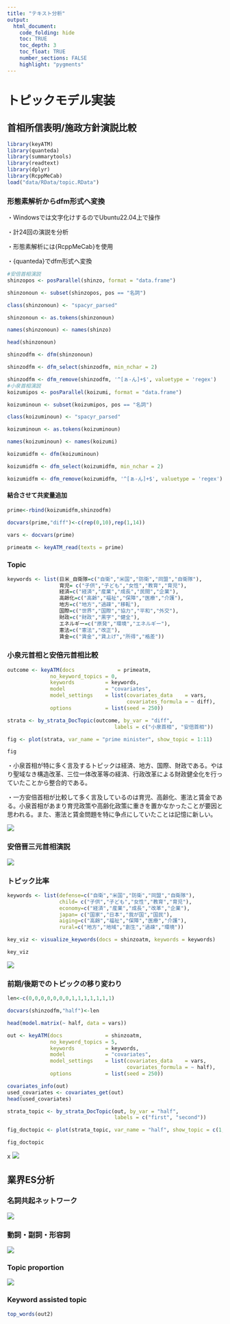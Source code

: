```yaml
---
title: "テキスト分析"
output:
  html_document:
    code_folding: hide
    toc: TRUE
    toc_depth: 3
    toc_float: TRUE
    number_sections: FALSE
    highlight: "pygments"
---
```


# トピックモデル実装

## 首相所信表明/施政方針演説比較

```r
library(keyATM)
library(quanteda)
library(summarytools)
library(readtext)
library(dplyr)
library(RcppMeCab)
load("data/RData/topic.RData")
```

### 形態素解析からdfm形式へ変換

・Windowsでは文字化けするのでUbuntu22.04上で操作

・計24回の演説を分析

・形態素解析には{RcppMeCab}を使用

・{quanteda}でdfm形式へ変換

```r
#安倍首相演説
shinzopos <- posParallel(shinzo, format = "data.frame")

shinzonoun <- subset(shinzopos, pos == "名詞")

class(shinzonoun) <- "spacyr_parsed"

shinzonoun <- as.tokens(shinzonoun)

names(shinzonoun) <- names(shinzo) 

head(shinzonoun)

shinzodfm <- dfm(shinzonoun)

shinzodfm <- dfm_select(shinzodfm, min_nchar = 2) 

shinzodfm <- dfm_remove(shinzodfm, '^[ぁ-ん]+$', valuetype = 'regex') 
#小泉首相演説
koizumipos <- posParallel(koizumi, format = "data.frame")

koizuminoun <- subset(koizumipos, pos == "名詞")

class(koizuminoun) <- "spacyr_parsed"

koizuminoun <- as.tokens(koizuminoun)

names(koizuminoun) <- names(koizumi) 

koizumidfm <- dfm(koizuminoun)

koizumidfm <- dfm_select(koizumidfm, min_nchar = 2) 

koizumidfm <- dfm_remove(koizumidfm, '^[ぁ-ん]+$', valuetype = 'regex') 
```

#### 結合させて共変量追加

```r
prime<-rbind(koizumidfm,shinzodfm)

docvars(prime,"diff")<-c(rep(0,10),rep(1,14))

vars <- docvars(prime)

primeatm <- keyATM_read(texts = prime)
```

### Topic

```r
keywords <- list(日米_自衛隊=c("自衛","米国","防衛","同盟","自衛隊"),
                 育児= c("子供","子ども","女性","教育","育児"),
                 経済=c("経済","産業","成長","民間","企業"),
                 高齢化=c("高齢","福祉","保障","医療","介護"),
                 地方=c("地方","過疎","移転"),
                 国際=c("世界","国際","協力","平和","外交"),
                 財政=c("財政","黒字","健全"),
                 エネルギー=c("原発","環境","エネルギー"),
                 憲法=c("憲法","改正"),
                 賃金=c("賃金","賃上げ","所得","格差"))
```

### 小泉元首相と安倍元首相比較

```r
outcome <- keyATM(docs              = primeatm,
              no_keyword_topics = 0,
              keywords          = keywords,
              model             = "covariates",
              model_settings    = list(covariates_data    = vars,
                                       covariates_formula = ~ diff),
              options           = list(seed = 250))

strata <- by_strata_DocTopic(outcome, by_var = "diff",
                                   labels = c("小泉首相", "安倍首相"))

fig <- plot(strata, var_name = "prime minister", show_topic = 1:11)

fig
```

・小泉首相が特に多く言及するトピックは経済、地方、国際、財政である。やはり聖域なき構造改革、三位一体改革等の経済、行政改革による財政健全化を行っていたことから整合的である。

・一方安倍首相が比較して多く言及しているのは育児、高齢化、憲法と賃金である。小泉首相があまり育児政策や高齢化政策に重きを置かなかったことが要因と思われる。また、憲法と賃金問題を特に争点にしていたことは記憶に新しい。

![](images/topicnew.png)

### 安倍晋三元首相演説

![](images/graph.png)

### トピック比率

```r
keywords <- list(defense=c("自衛","米国","防衛","同盟","自衛隊"),
                 child= c("子供","子ども","女性","教育","育児"),
                 economy=c("経済","産業","成長","改革","企業"),
                 japan= c("国家","日本","我が国","国民"),
                 aiging=c("高齢","福祉","保障","医療","介護"),
                 rural=c("地方","地域","創生","過疎","環境"))

key_viz <- visualize_keywords(docs = shinzoatm, keywords = keywords)

key_viz
```

![](images/shinzo%20prop-01.png)

### 前期/後期でのトピックの移り変わり

```r
len<-c(0,0,0,0,0,0,0,1,1,1,1,1,1,1)

docvars(shinzodfm,"half")<-len

head(model.matrix(~ half, data = vars))

out <- keyATM(docs              = shinzoatm,
              no_keyword_topics = 5,
              keywords          = keywords,
              model             = "covariates",
              model_settings    = list(covariates_data    = vars,
                                       covariates_formula = ~ half),
              options           = list(seed = 250))

covariates_info(out)
used_covariates <- covariates_get(out)
head(used_covariates)

strata_topic <- by_strata_DocTopic(out, by_var = "half",
                                   labels = c("first", "second"))

fig_doctopic <- plot(strata_topic, var_name = "half", show_topic = c(1,2,3,4,5,6))

fig_doctopic
```

x ![](images/change.png)

## 業界ES分析

### 名詞共起ネットワーク

![](images/Rplot02.png)

### 動詞・副詞・形容詞

![](images/freq.png)

### Topic proportion

![](images/prop2.png)

### Keyword assisted topic

```r
top_words(out2)
```
